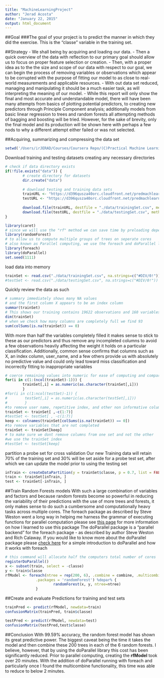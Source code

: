 ```yaml
---
title: "MachineLearningProject"
author: "Jerad Acosta"
date: "January 22, 2015"
output: html_document
---
```

##Goal
###The goal of your project is to predict the manner in which they did the exercise. This is the "classe" variable in the training set.

##Strategy
- We shall being by acquiring and loading our data.
- Then a quick overview of the data with reflection to our primary goal should allow us to focus on proper feature selection or creation.
- Then, with a proper idea as to the the size and scope of our data with respect to our goal, we can begin the process of removing variables or observations which appear to be corrupted with the purpose of fitting our model to as close to real-world measurements and applicable resources.
- With out data set reduced, managing and manipulating it should be a much easier task, as will interpreting the meaning of our model.
- While this report will only show the final and most accurate and understandable model, there will have been many attempts from basics of plotting potential predictors, to creating new predictors through Principle Component analysis; additionally models from basic linear regression to trees and random forests all attempting methods of bagging and boosting will be tried.
However, for the sake of brevity, only the final model and its production will be shown here with perhaps a few nods to why a different attempt either failed or was not selected.

##Acquiring, summarizing and compressing the data set
```r
setwd('/Users/irJERAD/Courses/Coursera Repo/(C)Practical Machine Learning/PracticalMachineLearning')
```

Download training and testing datasets creating any necessary directories
```r
# check if data directory exists
if(!file.exists("data")) {
        # create directory for datasets 
        dir.create("data")
        
        # download testing and training data sets
        trainURL <- "https://d396qusza40orc.cloudfront.net/predmachlearn/pml-training.csv"
        testURL <- "https://d396qusza40orc.cloudfront.net/predmachlearn/pml-testing.csv"
        
        download.file(trainURL, destfile = "./data/trainingSet.csv", method = "curl")
        download.file(testURL, destfile = "./data/testingSet.csv", method = "curl")
}
```


```r
library(caret)
# since we will use the "rf" method we can save time by preloading dependencies
library(randomForest)
# to allow us to compute multiple groups of trees on seperate cores
# also known as Parallel computing, we use the foreach and doParallel libraries
library(foreach)
library(doParallel)
set.seed(1111)
```

load data into memory
```r
trainSet <- read.csv("./data/trainingSet.csv", na.strings=c("#DIV/0!"))
#testSet <- read.csv("./data/testingSet.csv", na.strings=c("#DIV/0!"))
```

Quickly review the data as such
```r
# summary immediately shows many NA values 
# and the first column X appears to be an index column
summar(trainSet)
# This shows our training contains 19622 observations and 160 variables
dim(trainSet)
# when we check how many columns are completely full we find 93
sum(colSums(is.na(trainSet)) == 0)
```

With more than half the variables completely filled it makes sense to stick to these as our predictors and thus remove any incompleted columns to avoid a few observations heavily affecting the weight it holds on a particular classification.
Additionally, common sense confirms that columns such as X, an index column, user_name, and a few others provide us with absolutely no predictive value and could only lead toward miss classification and incorrectly fitting to inappropriate variables
```r
# coerce remaining values into numeric for ease of computing and comparing model
for(i in c(1:(ncol(trainSet)-1))) {
        trainSet[,i] = as.numeric(as.character(trainSet[,i]))
        }
#for(i in c(1:ncol(testSet)-1)) {
#        testSet[,i] = as.numeric(as.character(testSet[,i]))
#        }
#to remove user name, repetitive index, and other non informative columns
trainSet <- trainSet[ ,-c(1:7)]
#testSet <- testSet[ , -c(1:7)]
keep <- colnames(trainSet[colSums(is.na(trainSet)) == 0])
#to remove variables that are not completed
trainSet <- trainSet[keep]
# to make sure we dont remove columns from one set and not the other 
#we use the trainSet index
#testSet <- testSet[keep]
```

partition a probe set for cross validation
Our new Training data will retain 70% of the training set
and 30% will be set aside for a probe test set, after which we can update
the model prior to using the testing set
```r
inTrain <- createDataPartition(y = trainSet$classe, p = 0.7, list = FALSE)
train <- trainSet[inTrain, ]
test <- trainSet[-inTrain, ]
```

##Train Random Forests models
With such a large combination of variables and factors and because random forests become so powerful in reducing the variability of their predictions with the use of more trees and forests, it only makes sense to do such a cumbersome and computationally heavy tasks across multiple cores.
The foreach package as described by Steve Weston went a long way in helping me harness the grammar of executing functions for parallel computation
please see [this page](http://cran.r-project.org/web/packages/foreach/vignettes/foreach.pdf) for more information on how I learned to use this package
The doParallel package is a "parallel backend" for the foreach package - as described by author Steve Weston and Rich Calaway. If you would like to know more about the doParallel package please [check here](http://cran.r-project.org/web/packages/doParallel/vignettes/gettingstartedParallel.pdf) for a simple introduction to doParallel and how it works with foreach
```r
# this command will allocate half the computers total number of cores
registerDoParallel()
x <- subset(train, select = -classe)
y <- train$classe
rfModel <- foreach(ntree = rep(200, 6), .combine = combine, .multicombine = TRUE,
              .packages = 'randomForest') %dopar% {
                      randomForest(x, y, ntree=ntree)
              }
```

##Create and evaluate Predictions for training and test sets
```r
trainPred <- predict(rfModel, newdata=train)
confusionMatrix(trainPred, train$classe)

testPred <- predict(rfModel, newdata=test)
confusionMatrix(testPred,test$classe)
```

##Conclusion
With 99.59% accuracy, the random forest model has shown its great predictive power.
The biggest caveat being the time it takes the model and then combine these 200 trees in each of the 6 random forests.
I believe, however, that by using the doParallel library this cost has been significantly reduced.
Prior to parallel computing, creating the **rfModel** took over 20 minutes.
With the addition of doParallel running with foreach and particularly once I found the multicombine functionality, this time was able to reduce to below 2 minutes.